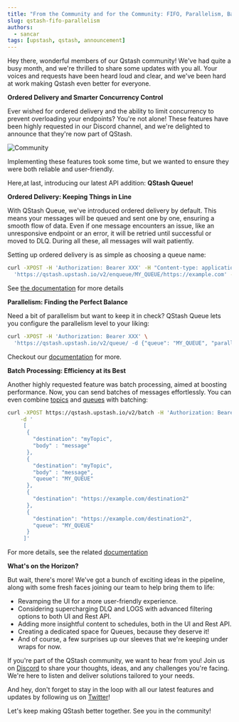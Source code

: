 ```yaml
---
title: "From the Community and for the Community: FIFO, Parallelism, Batch"
slug: qstash-fifo-parallelism
authors:
  - sancar
tags: [upstash, qstash, announcement]
---
```


Hey there, wonderful members of our Qstash community! We've had quite a busy month, and we're thrilled to share some updates with you all. Your voices and requests have been heard loud and clear, and we've been hard at work making Qstash even better for everyone.

**Ordered Delivery and Smarter Concurrency Control**

Ever wished for ordered delivery and the ability to limit concurrency to prevent overloading your endpoints? You're not alone! These features have been highly requested in our Discord channel, and we're delighted to announce that they're now part of QStash.

![Community](/blog/qstash-fifo/community.png)

Implementing these features took some time, but we wanted to ensure they were both reliable and user-friendly. 

Here,at last, introducing our latest API addition: **QStash Queue!**

**Ordered Delivery: Keeping Things in Line**

With QStash Queue, we've introduced ordered delivery by default. This means your messages will be queued and sent one by one, ensuring a smooth flow of data. Even if one message encounters an issue, like an unresponsive endpoint or an error, it will be retried until successful or moved to DLQ. During all these, all messages will wait patiently.

Setting up ordered delivery is as simple as choosing a queue name:

```bash
curl -XPOST -H 'Authorization: Bearer XXX' -H "Content-type: application/json" \
  'https://qstash.upstash.io/v2/enqueue/MY_QUEUE/https://example.com' -d {"data"}
```

See [the documentation](https://upstash.com/docs/qstash/features/queues#fifo) for more details

**Parallelism: Finding the Perfect Balance**

Need a bit of parallelism but want to keep it in check? QStash Queue lets you configure the parallelism level to your liking: 


```bash 
curl -XPOST -H 'Authorization: Bearer XXX' \
  'https://qstash.upstash.io/v2/queue/ -d {"queue": "MY_QUEUE", "parallelism": 10}
```

Checkout our [documentation](https://upstash.com/docs/qstash/features/queues#parallelism) for more.

**Batch Processing: Efficiency at its Best**

Another highly requested feature was batch processing, aimed at boosting performance. Now, you can send batches of messages effortlessly. You can even combine  [topics](https://upstash.com/docs/qstash/features/topics) and [queues](https://upstash.com/docs/qstash/features/queues) with batching:

```bash
curl -XPOST https://qstash.upstash.io/v2/batch -H 'Authorization: Bearer XXX'  -H "Content-type: application/json" \
    -d '
     [
      {
        "destination": "myTopic",
        "body" : "message" 
      },
      {
        "destination": "myTopic",
        "body" : "message",
        "queue": "MY_QUEUE"
      },
      {
        "destination": "https://example.com/destination2"
      },
      {
        "destination": "https://example.com/destination2",
        "queue": "MY_QUEUE"
      }
     ]'
```


For more details, see the related [documentation](https://upstash.com/docs/qstash/features/batch)

**What's on the Horizon?**

But wait, there's more! We've got a bunch of exciting ideas in the pipeline, along with some fresh faces joining our team to help bring them to life:

- Revamping the UI for a more user-friendly experience.
- Considering supercharging DLQ and LOGS with advanced filtering options to both UI and Rest API.
- Adding more insightful content to schedules, both in the UI and Rest API.
- Creating a dedicated space for Queues, because they deserve it!
- And of course, a few surprises up our sleeves that we're keeping under wraps for now.

If you're part of the QStash community, we want to hear from you! Join us on [Discord](https://upstash.com/discord) to share your thoughts, ideas, and any challenges you're facing. We're here to listen and deliver solutions tailored to your needs.

And hey, don't forget to stay in the loop with all our latest features and updates by following us on [Twitter](https://twitter.com/upstash)!

Let's keep making QStash better together. See you in the community!
